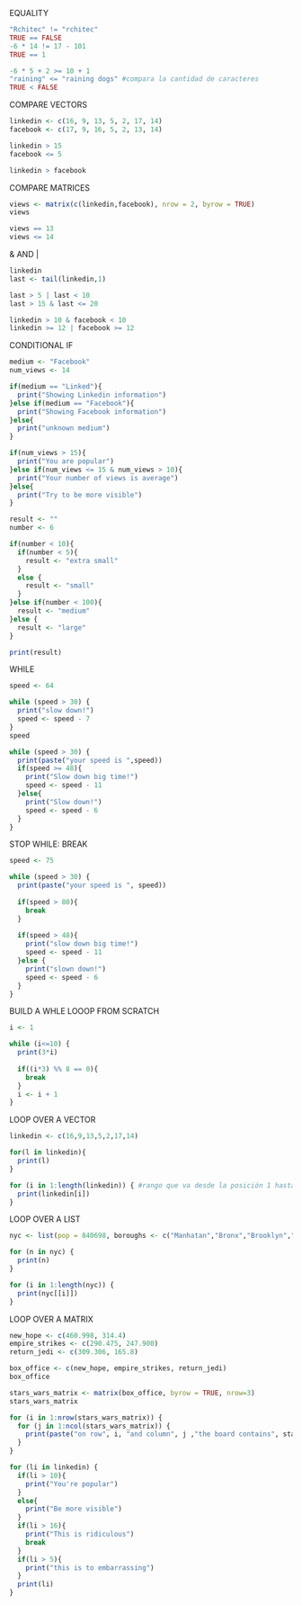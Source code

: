 EQUALITY
```{r}
"Rchitec" != "rchitec"
TRUE == FALSE 
-6 * 14 != 17 - 101
TRUE == 1

-6 * 5 + 2 >= 10 + 1
"raining" <= "raining dogs" #compara la cantidad de caracteres 
TRUE < FALSE 
```

COMPARE VECTORS

```{r}
linkedin <- c(16, 9, 13, 5, 2, 17, 14)
facebook <- c(17, 9, 16, 5, 2, 13, 14)

linkedin > 15
facebook <= 5

linkedin > facebook
```

COMPARE MATRICES

```{r}
views <- matrix(c(linkedin,facebook), nrow = 2, byrow = TRUE)
views

views == 13
views <= 14
```
& AND |
```{r}
linkedin
last <- tail(linkedin,1)

last > 5 | last < 10
last > 15 & last <= 20

linkedin > 10 & facebook < 10
linkedin >= 12 | facebook >= 12
```
CONDITIONAL IF
```{r}

medium <- "Facebook"
num_views <- 14

if(medium == "Linked"){
  print("Showing Linkedin information")
}else if(medium == "Facebook"){
  print("Showing Facebook information")
}else{
  print("unknown medium")
}

if(num_views > 15){
  print("You are popular")
}else if(num_views <= 15 & num_views > 10){
  print("Your number of views is average")
}else{
  print("Try to be more visible")
}

```

```{r}
result <- ""
number <- 6

if(number < 10){
  if(number < 5){
    result <- "extra small"
  }
  else {
    result <- "small"
  }
}else if(number < 100){
  result <- "medium"
}else {
  result <- "large"
}

print(result)
```
WHILE
```{r}

speed <- 64

while (speed > 30) {
  print("slow down!")
  speed <- speed - 7
}
speed
```
```{r}

while (speed > 30) {
  print(paste("your speed is ",speed))
  if(speed >= 48){
    print("Slow down big time!")
    speed <- speed - 11
  }else{
    print("Slow down!")
    speed <- speed - 6
  }
}
```
STOP WHILE: BREAK

```{r}
speed <- 75

while (speed > 30) {
  print(paste("your speed is ", speed))
  
  if(speed > 80){
    break
  }
  
  if(speed > 48){
    print("slow down big time!")
    speed <- speed - 11
  }else {
    print("slown down!")
    speed <- speed - 6
  }
}

```
BUILD A WHLE LOOOP FROM SCRATCH
```{r}
i <- 1

while (i<=10) {
  print(3*i)
  
  if((i*3) %% 8 == 0){
    break
  }
  i <- i + 1
}
```
LOOP OVER A VECTOR

```{r}
linkedin <- c(16,9,13,5,2,17,14)

for(l in linkedin){
  print(l)
}

for (i in 1:length(linkedin)) { #rango que va desde la posición 1 hasta la longitud del vector
  print(linkedin[i])
}

```
LOOP OVER A LIST

```{r}
nyc <- list(pop = 840698, boroughs <- c("Manhatan","Bronx","Brooklyn","Queens","Staten Island"), capital=FALSE)

for (n in nyc) {
  print(n)
}

for (i in 1:length(nyc)) {
  print(nyc[[i]])
}
```
LOOP OVER A MATRIX
```{r}
new_hope <- c(460.998, 314.4)
empire_strikes <- c(290.475, 247.900)
return_jedi <- c(309.306, 165.8)

box_office <- c(new_hope, empire_strikes, return_jedi)
box_office

stars_wars_matrix <- matrix(box_office, byrow = TRUE, nrow=3)
stars_wars_matrix

for (i in 1:nrow(stars_wars_matrix)) {
  for (j in 1:ncol(stars_wars_matrix)) {
    print(paste("on row", i, "and column", j ,"the board contains", stars_wars_matrix[i,j]))
  }
}

```
```{r}

for (li in linkedin) {
  if(li > 10){
    print("You're popular")
  }
  else{
    print("Be more visible")
  }
  if(li > 16){
    print("This is ridiculous")
    break
  }
  if(li > 5){
    print("this is to embarrassing")
  }
  print(li)
}
```

